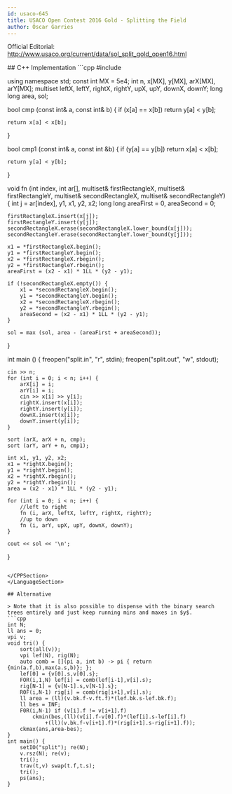 ```yaml
---
id: usaco-645
title: USACO Open Contest 2016 Gold - Splitting the Field
author: Óscar Garries
---
```


Official Editorial: http://www.usaco.org/current/data/sol_split_gold_open16.html

<LanguageSection>
<CPPSection>
## C++ Implementation
```cpp
#include <bits/stdc++.h>

using namespace std; const int MX = 5e4; int n, x[MX], y[MX], arX[MX], arY[MX]; multiset<int> leftX, leftY, rightX, rightY, upX, upY, downX, downY; long long area, sol;

bool cmp (const int& a, const int& b) { if (x[a] == x[b]) return y[a] < y[b];

    return x[a] < x[b];

}

bool cmp1 (const int& a, const int &b) { if (y[a] == y[b]) return x[a] < x[b];

    return y[a] < y[b];

}

void fn (int index, int ar[], multiset<int>& firstRectangleX, multiset<int>& firstRectangleY, multiset<int>& secondRectangleX, multiset<int>& secondRectangleY) { int j = ar[index], y1, x1, y2, x2; long long areaFirst = 0, areaSecond = 0;

    firstRectangleX.insert(x[j]);
    firstRectangleY.insert(y[j]);
    secondRectangleX.erase(secondRectangleX.lower_bound(x[j]));
    secondRectangleY.erase(secondRectangleY.lower_bound(y[j]));

    x1 = *firstRectangleX.begin();
    y1 = *firstRectangleY.begin();
    x2 = *firstRectangleX.rbegin();
    y2 = *firstRectangleY.rbegin();
    areaFirst = (x2 - x1) * 1LL * (y2 - y1);

    if (!secondRectangleX.empty()) {
    	x1 = *secondRectangleX.begin();
    	y1 = *secondRectangleY.begin();
    	x2 = *secondRectangleX.rbegin();
    	y2 = *secondRectangleY.rbegin();
    	areaSecond = (x2 - x1) * 1LL * (y2 - y1);
    }

    sol = max (sol, area - (areaFirst + areaSecond));

}

int main () { freopen("split.in", "r", stdin); freopen("split.out", "w", stdout);

    cin >> n;
    for (int i = 0; i < n; i++) {
    	arX[i] = i;
    	arY[i] = i;
    	cin >> x[i] >> y[i];
    	rightX.insert(x[i]);
    	rightY.insert(y[i]);
    	downX.insert(x[i]);
    	downY.insert(y[i]);
    }

    sort (arX, arX + n, cmp);
    sort (arY, arY + n, cmp1);

    int x1, y1, y2, x2;
    x1 = *rightX.begin();
    y1 = *rightY.begin();
    x2 = *rightX.rbegin();
    y2 = *rightY.rbegin();
    area = (x2 - x1) * 1LL * (y2 - y1);

    for (int i = 0; i < n; i++) {
    	//left to right
    	fn (i, arX, leftX, leftY, rightX, rightY);
    	//up to down
    	fn (i, arY, upX, upY, downX, downY);
    }

    cout << sol << '\n';

}

````

</CPPSection>
</LanguageSection>

## Alternative

> Note that it is also possible to dispense with the binary search trees entirely and just keep running mins and maxes in $y$.
```cpp
int N;
ll ans = 0;
vpi v;
void tri() {
	sort(all(v));
	vpi lef(N), rig(N);
	auto comb = [](pi a, int b) -> pi { return {min(a.f,b),max(a.s,b)}; };
	lef[0] = {v[0].s,v[0].s};
	FOR(i,1,N) lef[i] = comb(lef[i-1],v[i].s);
	rig[N-1] = {v[N-1].s,v[N-1].s};
	R0F(i,N-1) rig[i] = comb(rig[i+1],v[i].s);
	ll area = (ll)(v.bk.f-v.ft.f)*(lef.bk.s-lef.bk.f);
	ll bes = INF;
	F0R(i,N-1) if (v[i].f != v[i+1].f)
		ckmin(bes,(ll)(v[i].f-v[0].f)*(lef[i].s-lef[i].f)
			+(ll)(v.bk.f-v[i+1].f)*(rig[i+1].s-rig[i+1].f));
	ckmax(ans,area-bes);
}
int main() {
	setIO("split"); re(N);
	v.rsz(N); re(v);
	tri();
	trav(t,v) swap(t.f,t.s);
	tri();
	ps(ans);
}
````
